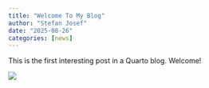 ```yaml
---
title: "Welcome To My Blog"
author: "Stefan Josef"
date: "2025-08-26"
categories: [news]
---
```


This is the first interesting post in a Quarto blog. Welcome!

![](thumbnail.jpg)
